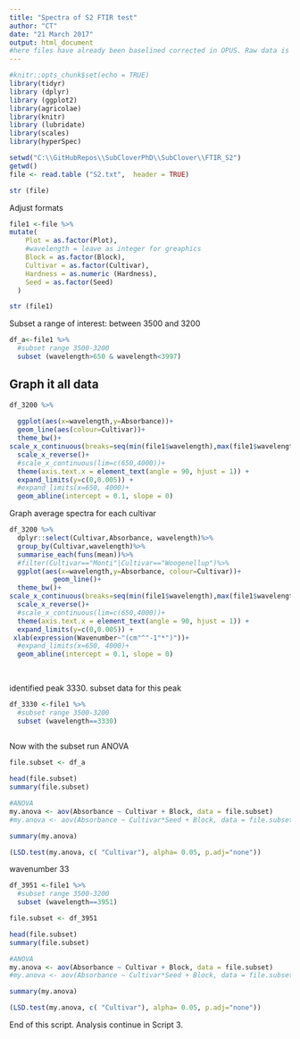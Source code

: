 ```yaml
---
title: "Spectra of S2 FTIR test"
author: "CT"
date: "21 March 2017"
output: html_document
#here files have already been baselined corrected in OPUS. Raw data is on folder Bionami Maatrix 25.04; worksheet Columns to R. In this script the analysis of wavenumber range 3500 and 3200 is performed. find peak in this region.l  
---
```



```r
#knitr::opts_chunk$set(echo = TRUE)
library(tidyr)
library (dplyr)
library (ggplot2)
library(agricolae)
library(knitr)
library (lubridate)
library(scales)
library(hyperSpec)

```


```r
setwd("C:\\GitHubRepos\\SubCloverPhD\\SubClover\\FTIR_S2")
getwd()
file <- read.table ("S2.txt",  header = TRUE)

str (file)

```
Adjust formats 

```r

file1 <-file %>%
mutate(
    Plot = as.factor(Plot),
    #wavelength = leave as integer for greaphics 
    Block = as.factor(Block),
    Cultivar = as.factor(Cultivar),
    Hardness = as.numeric (Hardness),
    Seed = as.factor(Seed)
  )  

str (file1)


```
Subset a range of interest: between 3500 and 3200


```r

df_a<-file1 %>%
  #subset range 3500-3200
  subset (wavelength>650 & wavelength<3997)

```

## Graph it all data 

```r

df_3200 %>%
  
  ggplot(aes(x=wavelength,y=Absorbance))+
  geom_line(aes(colour=Cultivar))+
  theme_bw()+
scale_x_continuous(breaks=seq(min(file1$wavelength),max(file1$wavelength),10))+
  scale_x_reverse()+
  #scale_x_continuous(lim=c(650,4000))+
  theme(axis.text.x = element_text(angle = 90, hjust = 1)) +
  expand_limits(y=c(0,0.005)) +
  #expand_limits(x=650, 4000)+
  geom_abline(intercept = 0.1, slope = 0)


```
Graph average spectra for each cultivar 


```r

df_3200 %>%
  dplyr::select(Cultivar,Absorbance, wavelength)%>%
  group_by(Cultivar,wavelength)%>%
  summarise_each(funs(mean))%>%
  #filter(Cultivar=="Monti"|Cultivar=="Woogenellup")%>%
  ggplot(aes(x=wavelength,y=Absorbance, colour=Cultivar))+
           geom_line()+
  theme_bw()+
scale_x_continuous(breaks=seq(min(file1$wavelength),max(file1$wavelength),100))+
  scale_x_reverse()+
  #scale_x_continuous(lim=c(650,4000))+
  theme(axis.text.x = element_text(angle = 90, hjust = 1)) +
  expand_limits(y=c(0,0.005)) +
 xlab(expression(Wavenumber~"(cm"^"-1"*")"))+
  #expand_limits(x=650, 4000)+
  geom_abline(intercept = 0.1, slope = 0)
  
  


```
identified peak 3330. subset data for this peak   

```r

df_3330 <-file1 %>%
  #subset range 3500-3200
  subset (wavelength==3330)
  

```

Now with the subset run ANOVA

```r
file.subset <- df_a 

head(file.subset)
summary(file.subset)

```

```r
#ANOVA
my.anova <- aov(Absorbance ~ Cultivar + Block, data = file.subset)
#my.anova <- aov(Absorbance ~ Cultivar*Seed + Block, data = file.subset)

summary(my.anova)
```



```r

(LSD.test(my.anova, c( "Cultivar"), alpha= 0.05, p.adj="none"))

```

wavenumber 33


```r
df_3951 <-file1 %>%
  #subset range 3500-3200
  subset (wavelength==3951)
```


```r
file.subset <- df_3951 

head(file.subset)
summary(file.subset)
```


```r
#ANOVA
my.anova <- aov(Absorbance ~ Cultivar + Block, data = file.subset)
#my.anova <- aov(Absorbance ~ Cultivar*Seed + Block, data = file.subset)

summary(my.anova)
```

```r
(LSD.test(my.anova, c( "Cultivar"), alpha= 0.05, p.adj="none"))
```



End of this script. Analysis continue in Script 3.

